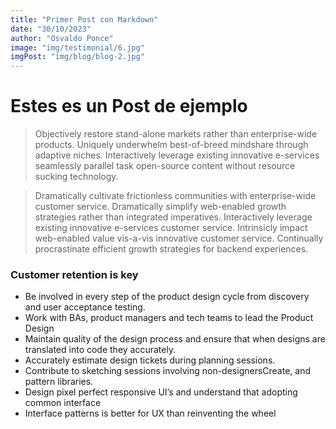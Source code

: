 ```yaml
---
title: "Primer Post con Markdown"
date: "30/10/2023"
author: "Osvaldo Ponce"
image: "img/testimonial/6.jpg"
imgPost: "img/blog/blog-2.jpg"
---
```


<MdxPage 
title="Why customer retention is the ultimate growth strategy"
date="30/10/2023"
author="Veronica J. Narciso"
job="Head of Designer"
description="Lidera y supervisa la visión creativa, la estrategia y la ejecución de proyectos de diseño."
image="img/testimonial/6.jpg">

# Estes es un Post de ejemplo

> Objectively restore stand-alone markets rather than enterprise-wide products. 
Uniquely underwhelm best-of-breed mindshare through adaptive niches. 
Interactively leverage existing innovative e-services seamlessly parallel task open-source content without resource sucking technology.

> Dramatically cultivate frictionless communities with enterprise-wide customer service. 
Dramatically simplify web-enabled growth strategies rather than integrated imperatives. 
Interactively leverage existing innovative e-services customer service. Intrinsicly impact web-enabled value vis-a-vis innovative customer service. 
Continually procrastinate efficient growth strategies for backend experiences.

### Customer retention is key

- Be involved in every step of the product design cycle from discovery and user acceptance testing.
- Work with BAs, product managers and tech teams to lead the Product Design
- Maintain quality of the design process and ensure that when designs are translated into code they accurately.
- Accurately estimate design tickets during planning sessions.
- Contribute to sketching sessions involving non-designersCreate, and pattern libraries.
- Design pixel perfect responsive UI’s and understand that adopting common interface
- Interface patterns is better for UX than reinventing the wheel

</MdxPage>